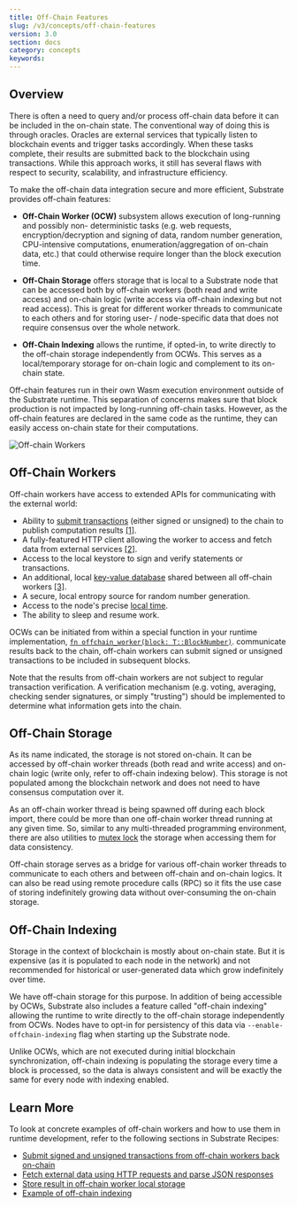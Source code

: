 ```yaml
---
title: Off-Chain Features
slug: /v3/concepts/off-chain-features
version: 3.0
section: docs
category: concepts
keywords:
---
```


## Overview

There is often a need to query and/or process off-chain data before it can be included in the
on-chain state. The conventional way of doing this is through oracles. Oracles are external services
that typically listen to blockchain events and trigger tasks accordingly. When these tasks complete,
their results are submitted back to the blockchain using transactions. While this approach works, it
still has several flaws with respect to security, scalability, and infrastructure efficiency.

To make the off-chain data integration secure and more efficient, Substrate provides off-chain
features:

- **Off-Chain Worker (OCW)** subsystem allows execution of long-running and possibly non-
  deterministic tasks (e.g. web requests, encryption/decryption and signing of data, random number
  generation, CPU-intensive computations, enumeration/aggregation of on-chain data, etc.) that could
  otherwise require longer than the block execution time.

- **Off-Chain Storage** offers storage that is local to a Substrate node that can be accessed both
  by off-chain workers (both read and write access) and on-chain logic (write access via off-chain
  indexing but not read access). This is great for different worker threads to communicate to each
  others and for storing user- / node-specific data that does not require consensus over the whole
  network.

- **Off-Chain Indexing** allows the runtime, if opted-in, to write directly to the off-chain storage
  independently from OCWs. This serves as a local/temporary storage for on-chain logic and
  complement to its on-chain state.

Off-chain features run in their own Wasm execution environment outside of the Substrate runtime.
This separation of concerns makes sure that block production is not impacted by long-running
off-chain tasks. However, as the off-chain features are declared in the same code as the runtime,
they can easily access on-chain state for their computations.

![Off-chain Workers](../../../../src/images/docs/concepts/off-chain-workers-v2.png)

## Off-Chain Workers

Off-chain workers have access to extended APIs for communicating with the external world:

- Ability to
  [submit transactions](/rustdocs/latest/sp_runtime/offchain/trait.TransactionPool.html)
  (either signed or unsigned) to the chain to publish computation results [[1]](#example-txs).
- A fully-featured HTTP client allowing the worker to access and fetch data from external services [[2]](#example-http).
- Access to the local keystore to sign and verify statements or transactions.
- An additional, local
  [key-value database](/rustdocs/latest/sp_runtime/offchain/trait.OffchainStorage.html)
  shared between all off-chain workers [[3]](#example-off-chain-storage).
- A secure, local entropy source for random number generation.
- Access to the node's precise
  [local time](/rustdocs/latest/sp_runtime/offchain/struct.Timestamp.html).
- The ability to sleep and resume work.

OCWs can be initiated from within a special function in your runtime implementation,
[`fn offchain_worker(block: T::BlockNumber)`](/rustdocs/latest/frame_support/traits/trait.OffchainWorker.html).
communicate results back to the chain, off-chain workers can submit signed or unsigned transactions
to be included in subsequent blocks.

Note that the results from off-chain workers are not subject to regular transaction verification. A
verification mechanism (e.g. voting, averaging, checking sender signatures, or simply "trusting")
should be implemented to determine what information gets into the chain.

## Off-Chain Storage

As its name indicated, the storage is not stored on-chain. It can be accessed by off-chain worker
threads (both read and write access) and on-chain logic (write only, refer to off-chain indexing
below). This storage is not populated among the blockchain network and does not need to have
consensus computation over it.

As an off-chain worker thread is being spawned off during each block import, there could be more
than one off-chain worker thread running at any given time. So, similar to any multi-threaded
programming environment, there are also utilities to
[mutex lock](<https://en.wikipedia.org/wiki/Lock_(computer_science)>) the storage when accessing
them for data consistency.

Off-chain storage serves as a bridge for various off-chain worker threads to communicate to each
others and between off-chain and on-chain logics. It can also be read using remote procedure calls
(RPC) so it fits the use case of storing indefinitely growing data without over-consuming the
on-chain storage.

## Off-Chain Indexing

Storage in the context of blockchain is mostly about on-chain state. But it is expensive (as it is
populated to each node in the network) and not recommended for historical or user-generated data
which grow indefinitely over time.

We have off-chain storage for this purpose. In addition of being accessible by OCWs, Substrate also
includes a feature called "off-chain indexing" allowing the runtime to write directly to the
off-chain storage independently from OCWs. Nodes have to opt-in for persistency of this data via
`--enable-offchain-indexing` flag when starting up the Substrate node.

Unlike OCWs, which are not executed during initial blockchain synchronization, off-chain indexing is
populating the storage every time a block is processed, so the data is always consistent and will be
exactly the same for every node with indexing enabled.

## Learn More

To look at concrete examples of off-chain workers and how to use them in runtime development,
refer to the following sections in Substrate Recipes:

- [Submit signed and unsigned transactions from off-chain workers back on-chain](https://substrate.dev/recipes/off-chain-workers/transactions.html)
- [Fetch external data using HTTP requests and parse JSON responses](https://substrate.dev/recipes/off-chain-workers/http-json.html)
- [Store result in off-chain worker local storage](https://substrate.dev/recipes/off-chain-workers/storage.html)
- [Example of off-chain indexing](https://substrate.dev/recipes/off-chain-workers/indexing.html)
